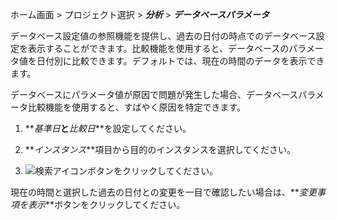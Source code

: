 ホーム画面 > プロジェクト選択 > **_分析_** > **_データベースパラメータ_**

データベース設定値の参照機能を提供し、過去の日付の時点でのデータベース設定を表示することができます。比較機能を使用すると、データベースのパラメータ値を日付別に比較できます。デフォルトでは、現在の時間のデータを表示できます。 

データベースにパラメータ値が原因で問題が発生した場合、データベースパラメータ比較機能を使用すると、すばやく原因を特定できます。

<ProdImg img='db-databaseparameter.png' desc='データベースパラメータ'/>

1. **_基準日_**と**_比較日_**を設定してください。

2. **_インスタンス_**項目から目的のインスタンスを選択してください。 

3. ![検索アイコン](/img/ico-btn-search.png)ボタンをクリックしてください。 

現在の時間と選択した過去の日付との変更を一目で確認したい場合は、**_変更事項を表示_**ボタンをクリックしてください。

<ProdImg img='db-databaseparameter-changed.png' desc='データベースパラメータ'/>
